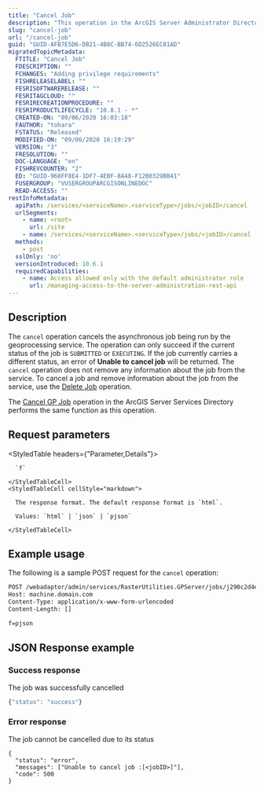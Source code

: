 ```yaml
---
title: "Cancel Job"
description: "This operation in the ArcGIS Server Administrator Directory cancels the asynchronous job being run by the geoprocessing service."
slug: "cancel-job"
url: "/cancel-job"
guid: "GUID-AFB7E5D6-DB21-4B8C-BB74-6D2526EC81AD"
migratedTopicMetadata:
  FTITLE: "Cancel Job"
  FDESCRIPTION: ""
  FCHANGES: "Adding privilege requirements"
  FISHRELEASELABEL: ""
  FESRISOFTWARERELEASE: ""
  FESRITAGCLOUD: ""
  FESRIRECREATIONPROCEDURE: ""
  FESRIPRODUCTLIFECYCLE: "10.8.1 - *"
  CREATED-ON: "09/06/2020 16:03:18"
  FAUTHOR: "tohara"
  FSTATUS: "Released"
  MODIFIED-ON: "09/06/2020 16:19:29"
  VERSION: "3"
  FRESOLUTION: ""
  DOC-LANGUAGE: "en"
  FISHREVCOUNTER: "2"
  ED: "GUID-968FF8E4-1DF7-4EBF-8A48-F12B0329BB41"
  FUSERGROUP: "VUSERGROUPARCGISONLINEDOC"
  READ-ACCESS: ""
restInfoMetadata:
  apiPath: /services/<serviceName>.<serviceType>/jobs/<jobID>/cancel
  urlSegments:
    - name: <root>
      url: /site
    - name: /services/<serviceName>.<serviceType>/jobs/<jobID>/cancel
  methods:
    - post
  sslOnly: 'no'
  versionIntroduced: 10.6.1
  requiredCapabilities:
    - name: Access allowed only with the default administrator role
      url: /managing-access-to-the-server-administration-rest-api
---
```


## Description

The `cancel` operation cancels the asynchronous job being run by the geoprocessing service. The operation can only succeed if the current status of the job is `SUBMITTED` or `EXECUTING`. If the job currently carries a different status, an error of **Unable to cancel job** will be returned. The `cancel` operation does not remove any information about the job from the service. To cancel a job and remove information about the job from the service, use the [Delete Job](/delete-job) operation.

<Note type="tip">

The [Cancel GP Job](DEVSITE//rest/services-reference/enterprise/cancel-gp-job/) operation in the ArcGIS Server Services Directory performs the same function as this operation.

</Note>


##  Request parameters

<StyledTable headers={"Parameter,Details"}>
  <StyledTableRow>
    <StyledTableCell cellStyle="markdown">

      `f` 

    </StyledTableCell>
    <StyledTableCell cellStyle="markdown">

      The response format. The default response format is `html`.

      Values: `html` | `json` | `pjson`

    </StyledTableCell>
  </StyledTableRow>
</StyledTable>


## Example usage

The following is a sample POST request for the `cancel` operation:

```markdown
POST /webadaptor/admin/services/RasterUtilities.GPServer/jobs/j290c2d4e60364xx2a0c735fb9b68428a/cancel HTTP/1.1
Host: machine.domain.com
Content-Type: application/x-www-form-urlencoded
Content-Length: []

f=pjson
```

## JSON Response example

### Success response

The job was successfully cancelled

```javascript
{"status": "success"}
```

### Error response

The job cannot be cancelled due to its status

```other
{
  "status": "error",
  "messages": ["Unable to cancel job :[<jobID>]"],
  "code": 500
}
```